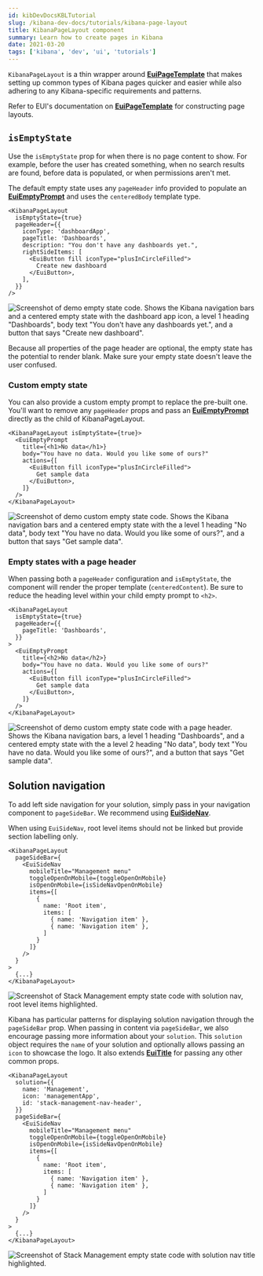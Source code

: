 ```yaml
---
id: kibDevDocsKBLTutorial
slug: /kibana-dev-docs/tutorials/kibana-page-layout
title: KibanaPageLayout component
summary: Learn how to create pages in Kibana
date: 2021-03-20
tags: ['kibana', 'dev', 'ui', 'tutorials']
---
```


`KibanaPageLayout` is a thin wrapper around [**EuiPageTemplate**](https://elastic.github.io/eui/#/layout/page) that makes setting up common types of Kibana pages quicker and easier while also adhering to any Kibana-specific requirements and patterns.

Refer to EUI's documentation on [**EuiPageTemplate**](https://elastic.github.io/eui/#/layout/page) for constructing page layouts.

## `isEmptyState`

Use the `isEmptyState` prop for when there is no page content to show. For example, before the user has created something, when no search results are found, before data is populated, or when permissions aren't met.

The default empty state uses any `pageHeader` info provided to populate an [**EuiEmptyPrompt**](https://elastic.github.io/eui/#/display/empty-prompt) and uses the `centeredBody` template type.

```tsx
<KibanaPageLayout
  isEmptyState={true}
  pageHeader={{
    iconType: 'dashboardApp',
    pageTitle: 'Dashboards',
    description: "You don't have any dashboards yet.",
    rightSideItems: [
      <EuiButton fill iconType="plusInCircleFilled">
        Create new dashboard
      </EuiButton>,
    ],
  }}
/>
```

![Screenshot of demo empty state code. Shows the Kibana navigation bars and a centered empty state with the dashboard app icon, a level 1 heading "Dashboards", body text "You don't have any dashboards yet.", and a button that says "Create new dashboard".](../assets/kibana_default_empty_state.png)

<DocCallOut color="warning" title="Missing page header content can lead to an anemic empty state">
  Because all properties of the page header are optional, the empty state has the potential to
  render blank. Make sure your empty state doesn't leave the user confused.
</DocCallOut>

### Custom empty state

You can also provide a custom empty prompt to replace the pre-built one. You'll want to remove any `pageHeader` props and pass an [**EuiEmptyPrompt**](https://elastic.github.io/eui/#/display/empty-prompt) directly as the child of KibanaPageLayout.

```tsx
<KibanaPageLayout isEmptyState={true}>
  <EuiEmptyPrompt
    title={<h1>No data</h1>}
    body="You have no data. Would you like some of ours?"
    actions={[
      <EuiButton fill iconType="plusInCircleFilled">
        Get sample data
      </EuiButton>,
    ]}
  />
</KibanaPageLayout>
```

![Screenshot of demo custom empty state code. Shows the Kibana navigation bars and a centered empty state with the a level 1 heading "No data", body text "You have no data. Would you like some of ours?", and a button that says "Get sample data".](../assets/kibana_custom_empty_state.png)

### Empty states with a page header

When passing both a `pageHeader` configuration and `isEmptyState`, the component will render the proper template (`centeredContent`). Be sure to reduce the heading level within your child empty prompt to `<h2>`.

```tsx
<KibanaPageLayout
  isEmptyState={true}
  pageHeader={{
    pageTitle: 'Dashboards',
  }}
>
  <EuiEmptyPrompt
    title={<h2>No data</h2>}
    body="You have no data. Would you like some of ours?"
    actions={[
      <EuiButton fill iconType="plusInCircleFilled">
        Get sample data
      </EuiButton>,
    ]}
  />
</KibanaPageLayout>
```

![Screenshot of demo custom empty state code with a page header. Shows the Kibana navigation bars, a level 1 heading "Dashboards", and a centered empty state with the a level 2 heading "No data", body text "You have no data. Would you like some of ours?", and a button that says "Get sample data".](../assets/kibana_header_and_empty_state.png)

## Solution navigation

To add left side navigation for your solution, simply pass in your navigation component to `pageSideBar`. We recommend using [**EuiSideNav**](https://elastic.github.io/eui/#/navigation/side-nav).

When using `EuiSideNav`, root level items should not be linked but provide section labelling only.

```tsx
<KibanaPageLayout
  pageSideBar={
    <EuiSideNav
      mobileTitle="Management menu"
      toggleOpenOnMobile={toggleOpenOnMobile}
      isOpenOnMobile={isSideNavOpenOnMobile}
      items={[
        {
          name: 'Root item',
          items: [
            { name: 'Navigation item' },
            { name: 'Navigation item' },
          ]
        }
      ]}
    />
  }
>
  {...}
</KibanaPageLayout>
```


![Screenshot of Stack Management empty state code with solution nav, root level items highlighted.](../assets/kibana_template_solution_nav.png)


Kibana has particular patterns for displaying solution navigation through the `pageSideBar` prop. When passing in content via `pageSideBar`, we also encourage passing more information about your `solution`. This `solution` object requires the `name` of your solution and optionally allows passing an `icon` to showcase the logo. It also extends [**EuiTitle**](https://elastic.github.io/eui/#/display/title) for passing any other common props.

```tsx
<KibanaPageLayout
  solution={{
    name: 'Management',
    icon: 'managementApp',
    id: 'stack-management-nav-header',
  }}
  pageSideBar={
    <EuiSideNav
      mobileTitle="Management menu"
      toggleOpenOnMobile={toggleOpenOnMobile}
      isOpenOnMobile={isSideNavOpenOnMobile}
      items={[
        {
          name: 'Root item',
          items: [
            { name: 'Navigation item' },
            { name: 'Navigation item' },
          ]
        }
      ]}
    />
  }
>
  {...}
</KibanaPageLayout>
```

![Screenshot of Stack Management empty state code with solution nav title highlighted.](../assets/kibana_template_solution_nav_title.png)